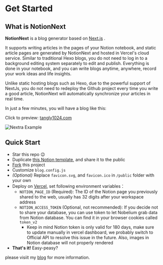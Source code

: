 # Get Started

## What is NotionNext


**NotionNext**  is a blog generator based on [Next.js](https://nextjs.org) .

It supports writing articles in the pages of your Notion notebook, and static article pages are generated by NotionNext and hosted in Vercel's cloud service. Similar to traditional Hexo blogs, you do not need to log in to a background editing system separately to edit and publish. Everything is done in your notebook, and you can write blogs anytime, anywhere, record your work ideas and life insights.

Unlike static hosting blogs such as Hexo, due to the powerful support of NextJs, you do not need to redeploy the Github project every time you write a good article, NotionNext will automatically synchronize your articles in real time.

In just a few minutes, you will have a blog like this:

Click to preview: [tangly1024.com](https://tangly1024.com/)

<Bleed>![Nextra Example](/theme-next.png)</Bleed>



## Quick Start

- Star this repo 😉
- Duplicate [this Notion template](https://craigary.notion.site/adc3552cfc73442ab5048d4b1eb0079a), and share it to the public
- [Fork](https://github.com/craigary/nobelium/fork) this project
- Customize `blog.config.js`
- _(Optional)_ Replace `favicon.svg`, and `favicon.ico` in `/public` folder with your own
- Deploy on [Vercel](https://vercel.com), set following environment variables：
  - `NOTION_PAGE_ID` (Required): The ID of the Notion page you previously shared to the web, usually has 32 digits after your workspace address
  - `NOTION_ACCESS_TOKEN` (Optional, not recommended): If you decide not to share your database, you can use token to let Nobelium grab data from Notion database. You can find it in your browser cookies called `token_v2`
    - Keep in mind Notion token is only valid for 180 days, make sure to update manually in vercel dashboard, we probably switch to Official API to resolve this issue in the future. Also, images in Notion database will not properly rendered
- **That's it!** Easy-peasy?

please visiit my [blog](https://tangly1024.com/article/notion-next) for more information.
